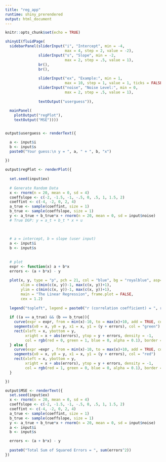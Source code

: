 ```yaml
---
title: "reg_app"
runtime: shiny_prerendered
output: html_document
---
```


```r
knitr::opts_chunk$set(echo = TRUE)
```

```r
shinyUI(fluidPage(
  sidebarPanel(sliderInput("i", "Intercept", min = -4,
                           max = 4, step = 2, value = -2),
               sliderInput("s", "Slope", min = -2,
                           max = 2, step = .5, value = 1),
               br(),
               br(),
               
               sliderInput("ex", "Example:", min = 1,
                           max = 10, step = 1, value = 1, ticks = FALSE),
               sliderInput("noise", "Noise Level:", min = 0,
                           max = 2, step = .5, value = 1),
               
               textOutput("userguess")),
  
  mainPanel(
    plotOutput("regPlot"),
    textOutput("MSE"))))
```

```r

```


```r

output$userguess <- renderText({

  a <- input$i
  b <- input$s
  paste0("Your guess:\n y = ", a, " + ", b, "x")
  
})

output$regPlot <- renderPlot({
 
  set.seed(input$ex)
  
  # Generate Random Data
  x <- rnorm(n = 20, mean = 0, sd = 4)
  coeffslope <- c(-2, -1.5, -1, -.5, 0, .5, 1, 1.5, 2)
  coeffint <- c(-4, -2, 0, 2, 4)
  a_true <- sample(coeffint, size = 1)
  b_true <- sample(coeffslope, size = 1)
  y <- a_true + b_true*x + rnorm(n = 20, mean = 0, sd = input$noise)
  # True DGP: y = a_t + b_t * x + u
  
      
      
  # a = intercept, b = slope (user input)
  a <- input$i
  b <- input$s
      
      
  # plot
  expr <- function(x) a + b*x
  errors <- (a + b*x) - y 
  
  plot(x, y, type = "p", pch = 21, col = "blue", bg = "royalblue", asp=1,
       xlim = c(min(c(x, y))-1, max(c(x, y))+1),
       ylim = c(min(c(x, y))-1, max(c(x, y))+1),
       main = "The Linear Regression", frame.plot = FALSE,
       cex = 1.2)
  
  legend("topleft", legend = paste0("r (correlation coefficient) = ", round(cor(x, y), 3)))
  
  if ((a == a_true) && (b == b_true)){
    curve(expr = expr, from = min(x)-10, to = max(x)+10, add = TRUE, col = "black")
    segments(x0 = x, y0 = y, x1 = x, y1 = (y + errors), col = "green")
    rect(xleft = x, ybottom = y,
         xright = x + abs(errors), ytop = y + errors, density = -1,
         col = rgb(red = 0, green = 1, blue = 0, alpha = 0.1), border = NA)
  } else {
    curve(expr =expr , from = min(x)-10, to = max(x)+10, add = TRUE, col = "black")
    segments(x0 = x, y0 = y, x1 = x, y1 = (y + errors), col = "red")
    rect(xleft = x, ybottom = y,
         xright = x + abs(errors), ytop = y + errors, density = -1,
         col = rgb(red = 1, green = 0, blue = 0, alpha = 0.1), border = NA)
  }

})

output$MSE <- renderText({
  set.seed(input$ex)
  x <- rnorm(n = 20, mean = 0, sd = 4)
  coeffslope <- c(-2, -1.5, -1, -.5, 0, .5, 1, 1.5, 2)
  coeffint <- c(-4, -2, 0, 2, 4)
  a_true <- sample(coeffint, size = 1)
  b_true <- sample(coeffslope, size = 1)
  y <- a_true + b_true*x + rnorm(n = 20, mean = 0, sd = input$noise)
  a <- input$i
  b <- input$s

  errors <- (a + b*x) - y
  
  paste0("Total Sum of Squared Errors = ", sum(errors^2))
})
```

